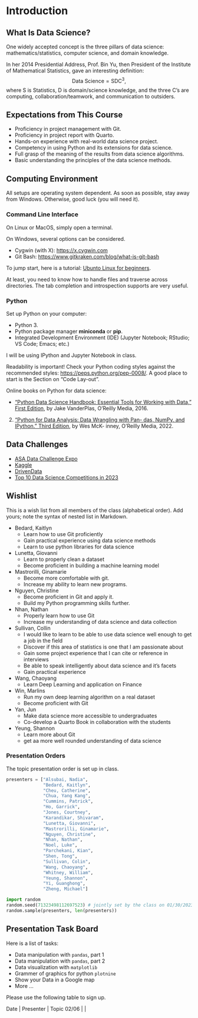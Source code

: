 # Introduction

## What Is Data Science?

One widely accepted concept is the three pillars of data science:
mathematics/statistics, computer science, and domain knowledge.

In her 2014 Presidential Address, Prof. Bin Yu, then President of the
Institute of Mathematical Statistics, gave an interesting definition:
$$
\mbox{Data Science} =
\mbox{S}\mbox{D}\mbox{C}^3,
$$
where S is Statistics, D is domain/science knowledge, and
the three C's are computing, collaboration/teamwork, and communication
to outsiders.


## Expectations from This Course

+ Proficiency in project management with Git.
+ Proficiency in project report with Quarto.
+ Hands-on experience with real-world data science project.
+ Competency in using Python and its extensions for data science.
+ Full grasp of the meaning of the results from data science algorithms.
+ Basic understanding the principles of the data science methods.


## Computing Environment

All setups are operating system dependent. As soon as possible, stay away from
Windows. Otherwise, good luck (you will need it).

### Command Line Interface

On Linux or MacOS, simply open a terminal.

On Windows, several options can be considered.

+ Cygwin (with X): <https://x.cygwin.com>
+ Git Bash: <https://www.gitkraken.com/blog/what-is-git-bash>

To jump start, here is a tutorial:
[Ubunto Linux for beginners](https://ubuntu.com/tutorials/command-line-for-beginners).

At least, you need to know how to handle files and traverse across
directories. The tab completion and introspection supports are very useful.



### Python

Set up Python on your computer:

- Python 3.
- Python package manager __miniconda__ or __pip__.
- Integrated Development Environment (IDE) (Jupyter Notebook; RStudio; VS Code; Emacs; etc.)

I will be using IPython and Jupyter Notebook in class.

Readability is important!
Check your Python coding styles against the recommended styles:
<https://peps.python.org/pep-0008/>. A good place to start is the Section on
"Code Lay-out". 


Online books on Python for data science:

+  [“Python Data Science Handbook: Essential Tools for Working with Data,” First Edition](https://jakevdp.github.io/PythonDataScienceHandbook/), by Jake VanderPlas, O’Reilly Media, 2016. 
2. [“Python for Data Analysis: Data Wrangling with Pan- das, NumPy, and IPython.” Third Edition](https://wesmckinney.com/book/), by Wes McK- inney, O’Reilly Media, 2022. 

## Data Challenges

+ [ASA Data Challenge Expo](https://community.amstat.org/dataexpo/home)
+ [Kaggle](https://www.kaggle.com)
+ [DrivenData](https://www.drivendata.org)
+ [Top 10 Data Science Competitions in
  2023](https://www.knowledgehut.com/blog/data-science/data-science-competitions)
  
## Wishlist

This is a wish list from all members of the class (alphabetical
order). Add yours; note the syntax of nested list in Markdown.

+ Bedard, Kaitlyn 
    - Learn how to use Git proficiently
    - Gain practical experience using data science methods
    - Learn to use python libraries for data science
+ Lunetta, Giovanni
    - Learn to properly clean a dataset
    - Become proficient in building a machine learning model
+ Mastrorilli, Ginamarie 
    - Become more comfortable with git. 
    - Increase my ability to learn new programs. 
+ Nguyen, Christine 
    - Become proficient in Git and apply it. 
    - Build my Python programming skills further.
+ Nhan, Nathan
    - Properly learn how to use Git 
    - Increase my understanding of data science and data collection
+ Sullivan, Collin
    - I would like to learn to be able to use data science well enough to get a job in the field
    - Discover if this area of statistics is one that I am passionate about
    - Gain some project experience that I can cite or reference in interviews
    - Be able to speak intelligently about data science and it's facets
    - Gain practical experience
+ Wang, Chaoyang
    - Learn Deep Learning and application on Finance
+ Win, Marlins
    - Run my own deep learning algorithm on a real dataset
    - Become proficient with Git
+ Yan, Jun
    - Make data science more accessible to undergraduates
    - Co-develop a Quarto Book in collaboration with the students
+ Yeung, Shannon
    - Learn more about Git
    - get aa more well rounded understanding of data science


### Presentation Orders

The topic presentation order is set up in class.
```python
presenters = ["Alsubai,	Nadia",
			  "Bedard, Kaitlyn",
			  "Cheu, Catherine",
			  "Chua, Yang Kang",
			  "Cummins, Patrick",
			  "Ho, Garrick",
			  "Jones, Courtney",
			  "Karandikar, Shivaram",
			  "Lunetta, Giovanni",
			  "Mastrorilli, Ginamarie",
			  "Nguyen, Christine",
			  "Nhan, Nathan",
			  "Noel, Luke",
			  "Parchekani, Kian",
			  "Shen, Tong",
			  "Sullivan, Colin",
			  "Wang, Chaoyang",
			  "Whitney, William",
			  "Yeung, Shannon",
			  "Yi, Guanghong",
			  "Zheng, Michael"]

import random
random.seed(71323498112697523) # jointly set by the class on 01/30/2023
random.sample(presenters, len(presenters))
```

## Presentation Task Board

Here is a list of tasks:

+ Data manipulation with `pandas`, part 1
+ Data manipulation with `pandas`, part 2
+ Data visualization with `matplotlib`
+ Grammer of graphics for python `plotnine`
+ Show your Data in a Google map
+ More ...


Please use the following table to sign up.

 Date | Presenter             | Topic
02/06 |                       | 
